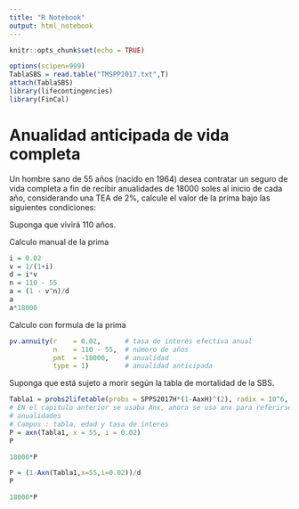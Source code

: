 ```yaml
---
title: "R Notebook"
output: html_notebook
---
```


```r
knitr::opts_chunk$set(echo = TRUE)
```

```r
options(scipen=999)
TablaSBS = read.table("TMSPP2017.txt",T)
attach(TablaSBS)
library(lifecontingencies)
library(FinCal)
```


# Anualidad anticipada de vida completa

Un hombre sano de 55 años (nacido en 1964) desea contratar un seguro de vida completa a fin de recibir anualidades de 18000 soles al inicio de cada año, considerando una TEA de $2\%$, calcule el valor de la prima bajo las siguientes condiciones:

Suponga que vivirá 110 años.

Calculo manual de la prima
```r
i = 0.02
v = 1/(1+i)
d = i*v
n = 110 - 55
a = (1 - v^n)/d
a
a*18000
```
Calculo con formula de la prima
```r
pv.annuity(r    = 0.02,      # tasa de interés efectiva anual
           n    = 110 - 55,  # número de años
           pmt  = -18000,    # anualidad
           type = 1)         # anualidad anticipada
```
Suponga que está sujeto a morir según la tabla de mortalidad de la SBS.
```r
Tabla1 = probs2lifetable(probs = SPPS2017H*(1-AaxH)^(2), radix = 10^6,   type = "qx",  name = "Tabla 1")
# EN el capitulo anterior se usaba Anx, ahora se usa anx para referirse
# anualidades
# Campos : tabla, edad y tasa de interes
P = axn(Tabla1, x = 55, i = 0.02)
P
```
```r
18000*P

```
```r
P = (1-Axn(Tabla1,x=55,i=0.02))/d
P
```
```r
18000*P
```


